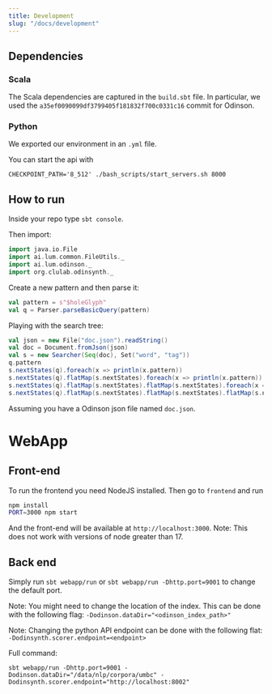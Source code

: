 ```yaml
---
title: Development
slug: "/docs/development"
---
```


## Dependencies

### Scala
The Scala dependencies are captured in the `build.sbt` file. In particular, we used the `a35ef0090099df3799405f181832f700c0331c16` commit for Odinson.

### Python
We exported our environment in an `.yml` file.

You can start the api with 
```
CHECKPOINT_PATH='8_512' ./bash_scripts/start_servers.sh 8000
```

## How to run

Inside your repo type `sbt console`.

Then import:

```scala
import java.io.File
import ai.lum.common.FileUtils._
import ai.lum.odinson._
import org.clulab.odinsynth._
```

Create a new pattern and then parse it:

```scala
val pattern = s"$holeGlyph"
val q = Parser.parseBasicQuery(pattern)
```

Playing with the search tree:

```scala
val json = new File("doc.json").readString()
val doc = Document.fromJson(json)
val s = new Searcher(Seq(doc), Set("word", "tag"))
q.pattern
s.nextStates(q).foreach(x => println(x.pattern))
s.nextStates(q).flatMap(s.nextStates).foreach(x => println(x.pattern))
s.nextStates(q).flatMap(s.nextStates).flatMap(s.nextStates).foreach(x => println(x.pattern))
s.nextStates(q).flatMap(s.nextStates).flatMap(s.nextStates).flatMap(s.nextStates).foreach(x => println(x.pattern))
```

Assuming you have a Odinson json file named `doc.json`.

# WebApp

## Front-end

To run the frontend you need NodeJS installed.
Then go to `frontend` and run

```bash
npm install
PORT=3000 npm start
```

And the front-end will be available at `http://localhost:3000`.
Note: This does not work with versions of node greater than 17.

## Back end

Simply run `sbt webapp/run` or `sbt webapp/run -Dhttp.port=9001` to change the default port.

Note: You might need to change the location of the index. This can be done with the following flag: `-Dodinson.dataDir="<odinson_index_path>"`

Note: Changing the python API endpoint can be done with the following flat: `-Dodinsynth.scorer.endpoint=<endpoint>`

Full command:
```
sbt webapp/run -Dhttp.port=9001 -Dodinson.dataDir="/data/nlp/corpora/umbc" -Dodinsynth.scorer.endpoint="http://localhost:8002"
```